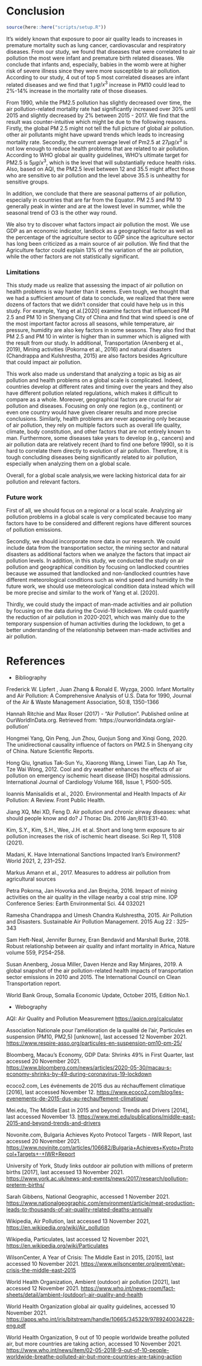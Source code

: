 # Conclusion

```r
source(here::here("scripts/setup.R"))
```

It's widely known that exposure to poor air quality leads to increases in premature mortality such as lung cancer, cardiovascular and respiratory diseases. From our study, we found that diseases that were correlated to air pollution the most were infant and premature birth related diseases. We conclude that infants and, especially, babies in the womb were at higher risk of severe illness since they were more susceptible to air pollution. According to our study, 4 out of top 5 most correlated diseases are infant related diseases and we find that 1 $\mu g/x^{3}$ increase in PM10 could lead to 2%-14% increase in the mortality rate of those diseases. 

From 1990, while the PM2.5 pollution has slightly decreased over time, the air pollution-related mortality rate had significantly increased over 30% until 2015 and slightly decreased by 2% between 2015 - 2017. We find that the result was counter-intuitive which might be due to the following reasons. Firstly, the global PM 2.5 might not tell the full picture of global air pollution. other air pollutants might have upward trends which leads to increasing mortality rate. Secondly, the current average level of Pm2.5 at 27$\mu g/x^{3}$ is not low enough to reduce health problems that are related to air pollution. According to WHO global air quality guidelines, WHO's ultimate target for PM2.5 is 5$\mu g/x^{3}$, which is the level that will substantially reduce health risks. Also, based on AQI, the PM2.5 level between 12 and 35.5 might affect those who are sensitive to air pollution and the level above 35.5 is unhealthy for sensitive groups.  

In addition, we conclude that there are seasonal patterns of air pollution, especially in countries that are far from the Equator. PM 2.5 and PM 10 generally peak in winter and are at the lowest level in summer, while the seasonal trend of O3 is the other way round. 

We also try to discover what factors impact air pollution the most. We use GDP as an economic indicator, landlock as a geographical factor as well as the percentage of the agriculture sector to GDP since the agriculture sector has long been criticized as a main source of air pollution. We find that the Agriculture factor could explain 13% of the variation of the air pollution, while the other factors are not statistically significant.

### Limitations 

This study made us realize that assessing the impact of air pollution on health problems is way harder than it seems. Even tough, we thought that we had a sufficient amount of data to conclude, we realized that there were dozens of factors that we didn’t consider that could have help us in this study. For example, Yang et al.[2020] examine factors that influenced PM 2.5 and PM 10 in Shenyang City of China and find that wind speed is one of the most important factor across all seasons, while temperature, air pressure, humidity are also key factors in some seasons. They also find that PM 2.5 and PM 10 in winter is higher than in summer which is aligned with the result from our study. In additional, Transportation (Anenberg et al., 2019), Mining activities (Pokorna et al., 2016) and natural disasters (Chandrappa and Kulshrestha, 2015) are also factors besides Agriculture that could impact air pollution.

This work also made us understand that analyzing a topic as big as air pollution and health problems on a global scale is complicated. Indeed, countries develop at different rates and timing over the years and they also have different pollution related regulations, which makes it difficult to compare as a whole. Moreover, geographical factors are crucial for air pollution and diseases. Focusing on only one region (e.g., continent) or even one country would have given clearer results and more precise conclusions. Similarly, health problems are never appearing only because of air pollution, they rely on multiple factors such as overall life quality, climate, body constitution, and other factors that are not entirely known to man. Furthermore, some diseases take years to develop (e.g., cancers) and air pollution data are relatively recent (hard to find one before 1990), so it is hard to correlate them directly to evolution of air pollution. Therefore, it is tough concluding diseases being significantly related to air pollution, especially when analyzing them on a global scale.

Overall, for a global scale analysis,we were lacking historical data for air pollution and relevant factors.

### Future work

First of all, we should focus on a regional or a local scale. Analyzing air pollution problems in a global scale is very complicated because too many factors have to be considered and different regions have different sources of pollution emissions.

Secondly, we should incorporate more data in our research. We could include data from the transportation sector, the mining sector and natural disasters as additional factors when we analyze the factors that impact air pollution levels. In addition, in this study, we conducted the study on air pollution and geographical condition by focusing on landlocked countries because we assumed that landlocked and non-landlocked countries have different meteorological conditions such as wind speed and humidity In the future work, we should use meteorological condition data instead which will be more precise and similar to the work of Yang et al. [2020].

Thirdly, we could study the impact of man-made activities and air pollution by focusing on the data during the Covid-19 lockdown. We could quantify the reduction of air pollution in 2020-2021, which was mainly due to the temporary suspension of human activities during the lockdown, to get a better understanding of the relationship between man-made activities and air pollution.


# References

- Bibliography

Frederick W. Lipfert , Juan Zhang & Ronald E. Wyzga, 2000. Infant Mortality
and Air Pollution: A Comprehensive Analysis of U.S. Data for 1990, Journal of the Air & Waste Management Association, 50:8, 1350-1366

Hannah Ritchie and Max Roser (2017) - "Air Pollution". Published online at OurWorldInData.org. Retrieved from: 'https://ourworldindata.org/air-pollution' 

Hongmei Yang, Qin Peng, Jun Zhou, Guojun Song and Xinqi Gong, 2020. The unidirectional causality influence of factors on PM2.5 in Shenyang city of China. Nature Scientific Reports.

Hong Qiu, Ignatius Tak-Sun Yu, Xiaorong Wang, Linwei Tian, Lap Ah Tse, Tze Wai Wong, 2012. Cool and dry weather enhances the effects of air pollution on emergency ischemic heart disease (IHD) hospital admissions. International Journal of Cardiology Volume 168, Issue 1, P500-505.

Ioannis Manisalidis et al., 2020. Environmental and Health Impacts of Air Pollution: A Review. Front Public Health.

Jiang XQ, Mei XD, Feng D. Air pollution and chronic airway diseases: what should people know and do? J Thorac Dis. 2016 Jan;8(1):E31-40.

Kim, S.Y., Kim, S.H., Wee, J.H. et al. Short and long term exposure to air pollution increases the risk of ischemic heart disease. Sci Rep 11, 5108 (2021).

Madani, K. Have International Sanctions Impacted Iran’s Environment? World 2021, 2, 231–252.

Markus Amann et al., 2017. Measures to address air pollution from agricultural sources

Petra Pokorna, Jan Hovorka and Jan Brejcha, 2016. Impact of mining activities on the air quality in the village nearby a coal strip mine. IOP Conference Series: Earth Environmental Sci. 44 032021

Ramesha Chandrappa and Umesh Chandra Kulshrestha, 2015. Air Pollution and Disasters. Sustainable Air Pollution Management. 2015 Aug 22 : 325–343

Sam Heft-Neal, Jennifer Burney, Eran Bendavid and Marshall Burke, 2018. Robust relationship between air quality and infant mortality in Africa, Nature volume 559, P254–258.

Susan Anenberg, Josua Miller, Daven Henze and Ray Minjares, 2019. A global snapshot of the air pollution-related health impacts of transportation sector emissions in 2010 and 2015. The International Council on Clean Transportation report.

World Bank Group, Somalia Economic Update, October 2015, Edition No.1.

- Webography

AQI: Air Quality and Pollution Measurement <https://aqicn.org/calculator>

Association Nationale pour l’amélioration de la qualité de l’air, Particules en suspension (PM10, PM2,5) [unknown], last accessed 12 November 2021. <https://www.respire-asso.org/particules-en-suspension-pm10-pm-25/>

Bloomberg, Macau's Economy, GDP Data: Shrinks 49% in First Quarter, last accessed 20 November 2021. <https://www.bloomberg.com/news/articles/2020-05-30/macau-s-economy-shrinks-by-49-during-coronavirus-19-lockdown>

ecoco2.com, Les événements de 2015 dus au réchauffement climatique [2016], last accessed November 12. <https://www.ecoco2.com/blog/les-evenements-de-2015-dus-au-rechauffement-climatique/>

Mei.edu, The Middle East in 2015 and beyond: Trends and Drivers [2014], last accessed November 13. <https://www.mei.edu/publications/middle-east-2015-and-beyond-trends-and-drivers>

Novonite.com, Bulgaria Achieves Kyoto Protocol Targets - IWR Report, last accessed 20 November 2021.
 <https://www.novinite.com/articles/106682/Bulgaria+Achieves+Kyoto+Protocol+Targets+-+IWR+Report>

University of York, Study links outdoor air pollution with millions of preterm births [2017], last accessed 13 November 2021. <https://www.york.ac.uk/news-and-events/news/2017/research/pollution-preterm-births/>

Sarah Gibbens, National Geographic, accessed 1 November 2021. <https://www.nationalgeographic.com/environment/article/meat-production-leads-to-thousands-of-air-quality-related-deaths-annually>

Wikipedia, Air Pollution, last accessed 13 November 2021, <https://en.wikipedia.org/wiki/Air_pollution>

Wikipedia, Particulates, last accessed 12 November 2021, <https://en.wikipedia.org/wiki/Particulates>

WilsonCenter, A Year of Crisis: The Middle East in 2015, [2015], last accessed 10 November 2021. <https://www.wilsoncenter.org/event/year-crisis-the-middle-east-2015>

World Health Organization, Ambient (outdoor) air pollution [2021], last accessed 12 November 2021. <https://www.who.int/news-room/fact-sheets/detail/ambient-(outdoor)-air-quality-and-health>

World Health Organization global air quality guidelines, accessed 10 November 2021. <https://apps.who.int/iris/bitstream/handle/10665/345329/9789240034228-eng.pdf>

World Health Organization, 9 out of 10 people worldwide breathe polluted air, but more countries are taking action, accessed 10 November 2021.
<https://www.who.int/news/item/02-05-2018-9-out-of-10-people-worldwide-breathe-polluted-air-but-more-countries-are-taking-action>